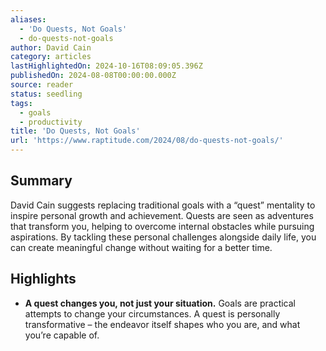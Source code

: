 ```yaml
---
aliases:
  - 'Do Quests, Not Goals'
  - do-quests-not-goals
author: David Cain
category: articles
lastHighlightedOn: 2024-10-16T08:09:05.396Z
publishedOn: 2024-08-08T00:00:00.000Z
source: reader
status: seedling
tags:
  - goals
  - productivity
title: 'Do Quests, Not Goals'
url: 'https://www.raptitude.com/2024/08/do-quests-not-goals/'
---
```

## Summary

David Cain suggests replacing traditional goals with a “quest” mentality to inspire personal growth and achievement. Quests are seen as adventures that transform you, helping to overcome internal obstacles while pursuing aspirations. By tackling these personal challenges alongside daily life, you can create meaningful change without waiting for a better time.

## Highlights

- **A quest changes you, not just your situation.** Goals are practical attempts to change your circumstances. A quest is personally transformative – the endeavor itself shapes who you are, and what you’re capable of.
